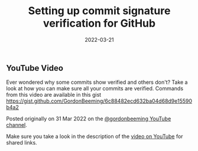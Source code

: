 ﻿---
title: 'Setting up commit signature verification for GitHub'
date: 2022-03-21
tags: ['Security', 'git', 'Verified Commits', 'Commit Signing', 'GitHub', 'YouTube Videos']
draft: false
summary: 'Ever wondered why some commits show verified and others don''t? Take a look at how you can make sure all your commits are verified. Commands from this video are available in this gist https://gist.github.com/DevStarOps/6c88482ecd632ba04d68d9e15590b4a2'
---


## YouTube Video

Ever wondered why some commits show verified and others don't? Take a look at how you can make sure all your commits are verified. Commands from this video are available in this gist https://gist.github.com/GordonBeeming/6c88482ecd632ba04d68d9e15590b4a2

Posted originally on 31 Mar 2022 on the [@gordonbeeming YouTube channel](https://www.youtube.com/@gordonbeeming).

Make sure you take a look in the description of the [video on YouTube](https://www.youtube.com/watch?v=Y8WgCNLJaRA) for shared links.

<YouTubeEmbed src="//www.youtube.com/embed/Y8WgCNLJaRA" width="480" height="270"  />

